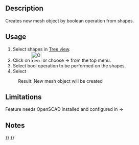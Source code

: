 <languages/>
{{Docnav
|[[OpenSCAD_AddOpenSCADElement|Add OpenSCAD Element]]
|[[OpenSCAD_Hull|Hull]]
|[[OpenSCAD_Workbench|OpenSCAD]]
|IconL=OpenSCAD_AddOpenSCADElement.svg
|IconR=OpenSCAD_Hull.svg
|IconC=Workbench_OpenSCAD.svg
}}

{{GuiCommand
|Name=OpenSCAD MeshBoolean
|MenuLocation=OpenSCAD → Mesh Boolean...‏‎
|Workbenches=[[OpenSCAD_Workbench|OpenSCAD]]
}}

==Description== 

Creates new mesh object by boolean operation from shapes.

==Usage== 

# Select shapes in [[Tree_view|Tree view]].
# Click on [[Image:OpenSCAD_MeshBoolean.svg|32px]] or choose {{KEY|OpenSCAD}}  →  {{KEY|[[Image:OpenSCAD_MeshBoolean.svg|32px]] MeshBoolean ...}} from the top menu.
# Select bool operation to be performed on the shapes.
# Select {{KEY|Perform}}
:Result: New mesh object will be created

==Limitations== 

Feature needs OpenSCAD installed and configured in {{KEY|Edit}}  → {{KEY|Preferences}}


==Notes==


{{Docnav
|[[OpenSCAD_AddOpenSCADElement|Add OpenSCAD Element]]
|[[OpenSCAD_Hull|Hull]]
|[[OpenSCAD_Workbench|OpenSCAD]]
|IconL=OpenSCAD_AddOpenSCADElement.svg
|IconR=OpenSCAD_Hull.svg
|IconC=Workbench_OpenSCAD.svg
}}

{{OpenSCAD_Tools_navi{{#translation:}}}}
{{Userdocnavi{{#translation:}}}}